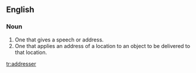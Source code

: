 ==English==
===Noun===
{{en-noun}}
# One that gives a speech or address.
# One that applies an address of a location to an object to be delivered to that location.

[[tr:addresser]]